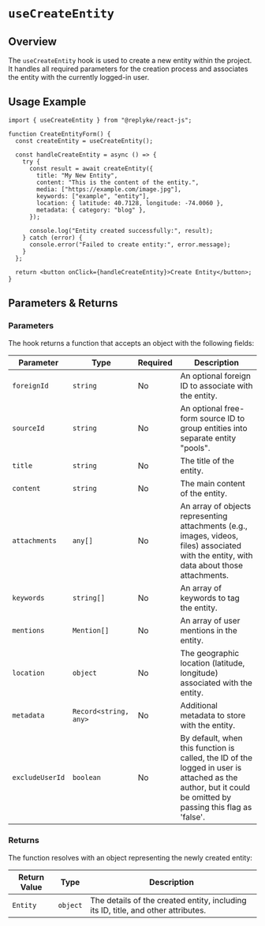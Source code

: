 # `useCreateEntity`

## Overview
The `useCreateEntity` hook is used to create a new entity within the project. It handles all required parameters for the creation process and associates the entity with the currently logged-in user.


## Usage Example

```tsx
import { useCreateEntity } from "@replyke/react-js";

function CreateEntityForm() {
  const createEntity = useCreateEntity();

  const handleCreateEntity = async () => {
    try {
      const result = await createEntity({
        title: "My New Entity",
        content: "This is the content of the entity.",
        media: ["https://example.com/image.jpg"],
        keywords: ["example", "entity"],
        location: { latitude: 40.7128, longitude: -74.0060 },
        metadata: { category: "blog" },
      });

      console.log("Entity created successfully:", result);
    } catch (error) {
      console.error("Failed to create entity:", error.message);
    }
  };

  return <button onClick={handleCreateEntity}>Create Entity</button>;
}
```

## Parameters & Returns

### Parameters
The hook returns a function that accepts an object with the following fields:

| Parameter       | Type                  | Required | Description |
|-----------------|-----------------------|----------|-------------|
| `foreignId`   | `string`             | No       | An optional foreign ID to associate with the entity. |
| `sourceId`   | `string`             | No       | An optional free-form source ID to group entities into separate entity "pools". |
| `title`         | `string`             | No       | The title of the entity. |
| `content`       | `string`             | No       | The main content of the entity. |
| `attachments`         | `any[]`              | No       | An array of objects representing attachments (e.g., images, videos, files) associated with the entity, with data about those attachments. |
| `keywords`      | `string[]`           | No       | An array of keywords to tag the entity. |
| `mentions`      | `Mention[]`           | No       | An array of user mentions in the entity. |
| `location`      | `object`             | No       | The geographic location (latitude, longitude) associated with the entity. |
| `metadata`      | `Record<string, any>`| No       | Additional metadata to store with the entity. |
| `excludeUserId`      | `boolean`| No       | By default, when this function is called, the ID of the logged in user is attached as the author, but it could be omitted by passing this flag as 'false'. |

### Returns
The function resolves with an object representing the newly created entity:

| Return Value | Type      | Description |
|--------------|-----------|-------------|
| `Entity`     | `object`  | The details of the created entity, including its ID, title, and other attributes. |